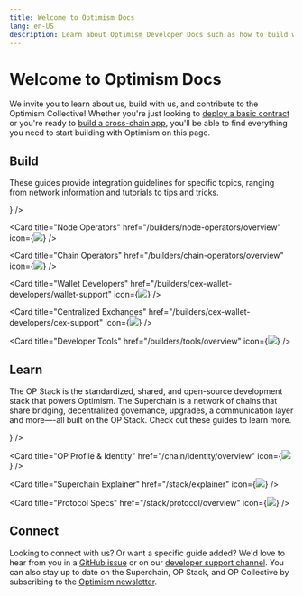 ```yaml
---
title: Welcome to Optimism Docs
lang: en-US
description: Learn about Optimism Developer Docs such as how to build with us and connect to the community.
---
```



# Welcome to Optimism Docs

We invite you to learn about us, build with us, and contribute to the Optimism Collective! Whether you're just looking to
[deploy a basic contract](/chain/getting-started) or you're ready to [build a cross-chain app](/builders/dapp-developers/bridging/messaging),
you'll be able to find everything you need to start building with Optimism on this page.

## Build

These guides provide integration guidelines for specific topics, ranging from network information and tutorials to tips and tricks.

<Cards>
  <Card title="Dapp Developers" href="/builders/dapp-developers/overview" icon={<img src="img/icons/arrow-left-right.svg" />} />

  <Card title="Node Operators" href="/builders/node-operators/overview" icon={<img src="img/icons/gear.svg" />} />

  <Card title="Chain Operators" href="/builders/chain-operators/overview" icon={<img src="img/icons/link.svg" />} />

  <Card title="Wallet Developers" href="/builders/cex-wallet-developers/wallet-support" icon={<img src="img/icons/wallet.svg" />} />

  <Card title="Centralized Exchanges" href="/builders/cex-wallet-developers/cex-support" icon={<img src="img/icons/asterisk.svg" />} />

  <Card title="Developer Tools" href="/builders/tools/overview" icon={<img src="img/icons/tools.svg" />} />
</Cards>

## Learn

The OP Stack is the standardized, shared, and open-source development stack that powers Optimism.
The Superchain is a network of chains that share bridging, decentralized governance, upgrades, a communication layer and more—-all built on the OP Stack.
Check out these guides to learn more.

<Cards>
  <Card title="About OP Mainnet" href="/chain/getting-started" icon={<img src="img/icons/book.svg" />} />

  <Card title="OP Profile & Identity" href="/chain/identity/overview" icon={<img src="img/icons/person.svg" />} />

  <Card title="Superchain Explainer" href="/stack/explainer" icon={<img src="img/icons/build.svg" />} />

  <Card title="Protocol Specs" href="/stack/protocol/overview" icon={<img src="img/icons/shapes.svg" />} />
</Cards>

## Connect

Looking to connect with us? Or want a specific guide added? We'd love to hear from you in a [GitHub issue](https://github.com/ethereum-optimism/docs/issues) or on our [developer support channel](https://github.com/ethereum-optimism/developers/).
You can also stay up to date on the Superchain, OP Stack, and OP Collective by subscribing to the [Optimism newsletter](https://optimism.us6.list-manage.com/subscribe/post?u=9727fa8bec4011400e57cafcb\&id=ca91042234\&f_id=002a19e3f0).
